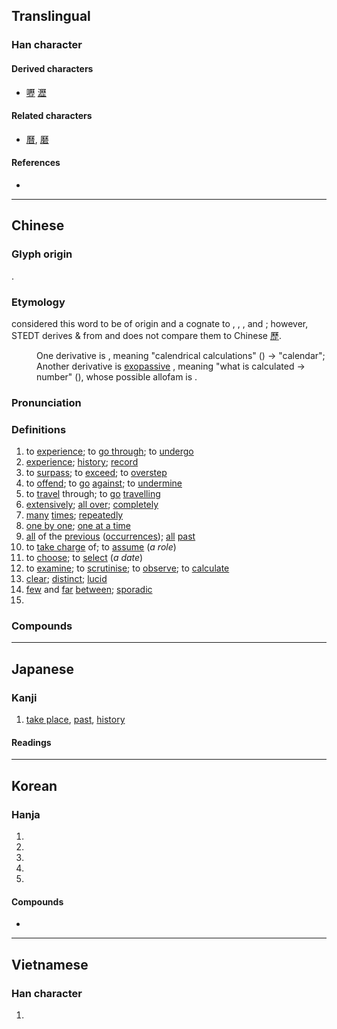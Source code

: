 {{also|歴|历}}
{{character info}}
==Translingual==
{{Han simplified forms|歷|歴|历}}

===Han character===
{{Han char|rn=77|rad=止|as=12|sn=16|four=71211|canj=MHDM,MDYLM|ids=⿸厤止}}

====Derived characters====
* [[嚦]] [[瀝]]

====Related characters====
* [[曆]], [[磿]]

====References====
* {{Han ref|kx=0577.140|dkj=16340|dj=0968.090|hdz=21445.090|uh=6B77|ud=27511|bh=BEFA|bd=48890}}

----

==Chinese==
{{zh-forms|s=历|alt=歴,厯,𢟍}}

===Glyph origin===
{{Han etym}}
{{Han compound|厤|止|c1=p|c2=s|ls=psc}}.

===Etymology===
{{zh-ref|Schuessler (2007)}} considered this word to be of {{der|zh|sit}} origin and a cognate to {{cog|my|ရေ||to count}}, {{cog|kfk|ri||to count}}, {{cog|bo|རྩི||to count; to calculate}}, and {{m|bo|tr=rtsis-pa|t=astronomer}}; however, STEDT derives {{cog|my|ရေ}} & {{cog|bo|རྩི}} from {{cog|sit-pro|*r-tsjəj||to count}} and does not compare them to Chinese [[歷]].
:One derivative is {{och-l|曆|tr=*rêk}}, meaning "calendrical calculations" ({{w|Book of Documents|Shu}}) → "calendar";
:Another derivative is [[exopassive]] {{och-l|麗|tr=*rê(k)h}}, meaning "what is calculated → number" ({{w|Classic of Poetry|Shi}}), whose possible allofam is {{och-l|麗|tr=*rêh}}.

===Pronunciation===
{{zh-pron
|m=lì
|m-s=
|c=lik6
|c-t=let5
|g=
|h=pfs=li̍t
|j=
|mb=lĭ
|md=lĭk
|mn=xm,zz,tw:le̍k/qz:lia̍k
|mn-t=
|w=5liq
|x=
|mc=y
|oc=y
|ma=y
|cat=v,n,a,adv,pn
}}

===Definitions===
{{zh-hanzi}}

# to [[experience]]; to [[go through]]; to [[undergo]]
# [[experience]]; [[history]]; [[record]]
# to [[surpass]]; to [[exceed]]; to [[overstep]]
# to [[offend]]; to [[go]] [[against]]; to [[undermine]]
# to [[travel]] through; to [[go]] [[travelling]]
# [[extensively]]; [[all over]]; [[completely]]
# [[many]] [[times]]; [[repeatedly]]
# [[one by one]]; [[one at a time]]
# [[all]] of the [[previous]] ([[occurrence]]s); [[all]] [[past]]
# to [[take charge]] of; to [[assume]] (''a role'')
# to [[choose]]; to [[select]] (''a date'')
# to [[examine]]; to [[scrutinise]]; to [[observe]]; to [[calculate]]
# [[clear]]; [[distinct]]; [[lucid]]
# [[few]] and [[far]] [[between]]; [[sporadic]]
# {{surname|zh}}

===Compounds===
{{zh-der|歷朝|歷程|歷次|歷代|歷訪|歷屆|歷盡|歷經|歷久|歷來|歷歷|歷練|歷年|歷任|歷時|歷史|歷史觀|歷史唯物主義|歷史唯心主義|歷史性|歷數|歷險|口述歷史|意識歷程|心路歷程|嶔崎歷落|大來歷|來歷不明|學歷|履歷|寂歷|履歷表|多歷年代|多歷年所|來歷|歷歷可考|旅歷|歷遍|歷亂|歷久不衰|歷歷可辨|歷沴|歷瀾|歷劫|爰歷篇|歷歷落落|歷齒|歷史語詞|歷盡艱辛|病歷表|歷盡艱險|沒來歷|歷有年所|歷盡滄桑|歷歷在目|的歷|歷經波折|歷下|病歷|歷史學|歷歷可數|蒸漚歷瀾|沒有來歷|涉歷|歷劫歸來|歷落|歷日|歷歷可紀|歷史劇|游歷|歷練老成|歷練之才|歷碌|歷歷如繪|歷歷可見|歷日曠久|歷山|歷審|歷夏經秋|歷史重演|歷史線圖|歷史時代|歷史年表|歷史名詞|欹嶔歷落|歷史小說|捫參歷井|歷史文學|歷正|歷久彌新|經歷|辟歷施鞭|遍歷|綿歷|簿歷|資歷|簡歷|過歷|身歷聲|諳歷|薊訓歷家|閱歷|親歷|親身經歷|遊歷|買物歷|歷覽|歷口|歷溪}}

----

==Japanese==
{{ja-kanji forms|歴|歷}}

===Kanji===
{{ja-kanji|grade=|rs=止12|shin=歴}}

# [[take place]], [[past]], [[history]]

====Readings====
{{ja-readings
|on=れき, りゃく
|kun=へ-る
}}

----

==Korean==

===Hanja===
{{ko-hanja|지내다|지낼|력||역}}

# {{hanja form of|력|[[go through]]}}
# {{hanja form of|력|[[experience]]}}
# {{hanja form of|력|[[undergo]]}}
# {{hanja form of|력|[[use up]]}}
# {{hanja form of|력|[[exhaust]]}}

====Compounds====
* {{ko-l|역사|[[history]]|歷史}}

----

==Vietnamese==

===Han character===
{{vi-hantu|[[lịch]], [[lếch]], [[lệch]], [[rếch]]|rs=止12}}

# {{rfdef|vi|sort=止12}}